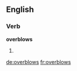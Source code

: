 ==English==

===Verb===
'''overblows'''

# {{third-person singular of|overblow}}

[[de:overblows]]
[[fr:overblows]]